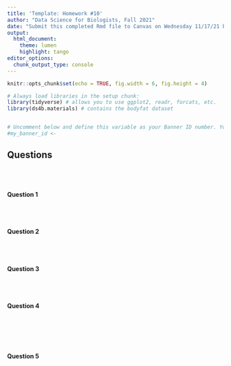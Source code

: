 ```yaml
---
title: 'Template: Homework #10'
author: "Data Science for Biologists, Fall 2021"
date: "Submit this completed Rmd file to Canvas on Wednesday 11/17/21 by 11:59 PM"
output: 
  html_document:
    theme: lumen
    highlight: tango
editor_options: 
  chunk_output_type: console
---
```


```r
knitr::opts_chunk$set(echo = TRUE, fig.width = 6, fig.height = 4)

# Always load libraries in the setup chunk:
library(tidyverse) # allows you to use ggplot2, readr, forcats, etc. 
library(ds4b.materials) # contains the bodyfat dataset


# Uncomment below and define this variable as your Banner ID number. You MUST use this variable in Question 2 to set your seed.
#my_banner_id <- 

```



## Questions

<br><br>

#### Question 1

```q1


```


<br>


#### Question 2

```q2


```


<br>



#### Question 3

```q3


```

<br>

#### Question 4

<br>

```q4


```

<br>

#### Question 5

```q5


```





